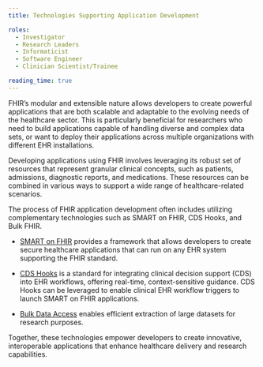 ```yaml
---
title: Technologies Supporting Application Development

roles:
  - Investigator
  - Research Leaders
  - Informaticist
  - Software Engineer
  - Clinician Scientist/Trainee

reading_time: true
---
```


FHIR's modular and extensible nature allows developers to create powerful applications that are both scalable and adaptable to the evolving needs of the healthcare sector. This is particularly beneficial for researchers who need to build applications capable of handling diverse and complex data sets, or want to deploy their applications across multiple organizations with different EHR installations.

Developing applications using FHIR involves leveraging its robust set of resources that represent granular clinical concepts, such as patients, admissions, diagnostic reports, and medications. These resources can be combined in various ways to support a wide range of healthcare-related scenarios.

The process of FHIR application development often includes utilizing complementary technologies such as SMART on FHIR, CDS Hooks, and Bulk FHIR.

-   [SMART on FHIR](/modules/new-smart-on-fhir-intro.qmd) provides a framework that allows developers to create secure healthcare applications that can run on any EHR system supporting the FHIR standard.

-   [CDS Hooks](/modules/new-cds-hooks-intro.qmd) is a standard for integrating clinical decision support (CDS) into EHR workflows, offering real-time, context-sensitive guidance. CDS Hooks can be leveraged to enable clinical EHR workflow triggers to launch SMART on FHIR applications.

-   [Bulk Data Access](/modules/new-bulk-fhir.qmd) enables efficient extraction of large datasets for research purposes.

Together, these technologies empower developers to create innovative, interoperable applications that enhance healthcare delivery and research capabilities.